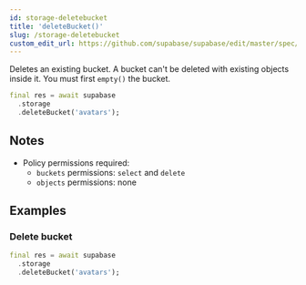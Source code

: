 ```yaml
---
id: storage-deletebucket
title: 'deleteBucket()'
slug: /storage-deletebucket
custom_edit_url: https://github.com/supabase/supabase/edit/master/spec/supabase_dart_v1_legacy.yml
---
```



Deletes an existing bucket. A bucket can't be deleted with existing objects inside it. You must first `empty()` the bucket.

```dart
final res = await supabase
  .storage
  .deleteBucket('avatars');
```

## Notes

- Policy permissions required:
  - `buckets` permissions: `select` and `delete`
  - `objects` permissions: none

## Examples

### Delete bucket

```dart
final res = await supabase
  .storage
  .deleteBucket('avatars');
```
